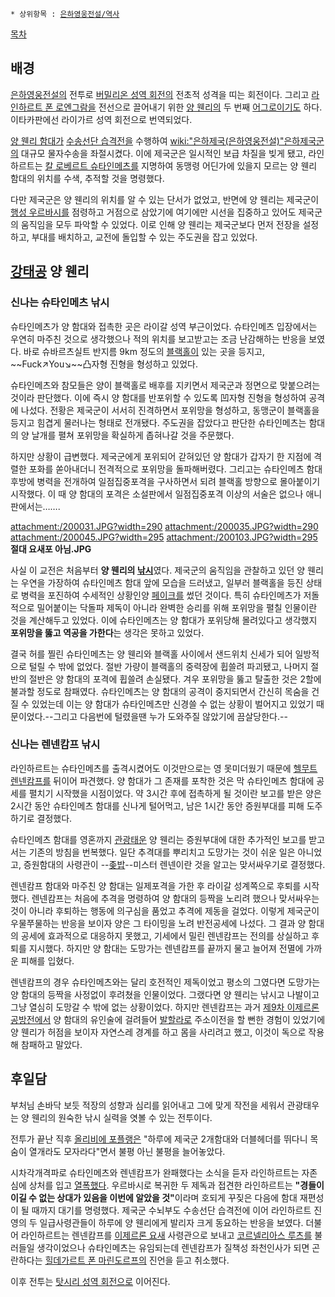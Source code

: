  * 상위항목 : [[은하영웅전설/역사]]

[[목차]]

== 배경 ==
[[은하영웅전설]]의 전투로 [[버밀리온 성역 회전]]의 전초적 성격을 띠는 회전이다. 그리고 [[라인하르트 폰 로엔그람]]을 전선으로 끌어내기 위한 [[양 웬리]]의 두 번째 [[어그로]]이기도 하다.
이타카판에선 라이가르 성역 회전으로 번역되었다. 

[[양 웬리 함대]]가 [[수송선단 습격전]]을 수행하여 [[wiki:"은하제국(은하영웅전설)"은하제국군]]의 대규모 물자수송을 좌절시켰다. 이에 제국군은 일시적인 보급 차질을 빚게 됐고, 라인하르트는 [[칼 로베르트 슈타인메츠]]를 지명하여 동맹령 어딘가에 있을지 모르는 양 웬리 함대의 위치를 수색, 추적할 것을 명령했다.

다만 제국군은 양 웬리의 위치를 알 수 있는 단서가 없었고, 반면에 양 웬리는 제국군이 [[행성 우르바시]]를 점령하고 거점으로 삼았기에 여기에만 시선을 집중하고 있어도 제국군의 움직임을 모두 파악할 수 있었다. 이로 인해 양 웬리는 제국군보다 먼저 전장을 설정하고, 부대를 배치하고, 교전에 돌입할 수 있는 주도권을 잡고 있었다.

== [[강태공]] 양 웬리 ==
=== 신나는 슈타인메츠 낚시 ===
슈타인메츠가 양 함대와 접촉한 곳은 라이갈 성역 부근이었다. 슈타인메츠 입장에서는 우연히 마주친 것으로 생각했으나 적의 위치를 보고받고는 조금 난감해하는 반응을 보였다. 바로 슈바르츠실트 반지름 9km 정도의 [[블랙홀]]이 있는 곳을 등지고, ~~Fuck↗You↘~~凸자형 진형을 형성하고 있었다.

슈타인메츠와 참모들은 양이 블랙홀로 배후를 지키면서 제국군과 정면으로 맞붙으려는 것이라 판단했다. 이에 즉시 양 함대를 반포위할 수 있도록 凹자형 진형을 형성하여 공격에 나섰다. 전황은 제국군이 서서히 진격하면서 포위망을 형성하고, 동맹군이 블랙홀을 등지고 힘겹게 물러나는 형태로 전개됐다. 주도권을 잡았다고 판단한 슈타인메츠는 함대의 양 날개를 펼쳐 포위망을 확실하게 좁혀나갈 것을 주문했다.

하지만 상황이 급변했다. 제국군에게 포위되어 갇혀있던 양 함대가 갑자기 한 지점에 격렬한 포화를 쏟아내더니 전격적으로 포위망을 돌파해버렸다. 그리고는 슈타인메츠 함대 후방에 병력을 전개하여 일점집중포격을 구사하면서 되려 블랙홀 방향으로 몰아붙이기 시작했다. 이 때 양 함대의 포격은 소설판에서 일점집중포격 이상의 서술은 없으나 애니판에서는…….

attachment:/200031.JPG?width=290 attachment:/200035.JPG?width=290 attachment:/200045.JPG?width=295 attachment:/200103.JPG?width=295
'''절대 요새포 아님.JPG'''

사실 이 교전은 처음부터 '''양 웬리의 [[낚시]]'''였다. 제국군의 움직임을 관찰하고 있던 양 웬리는 우연을 가장하여 슈타인메츠 함대 앞에 모습을 드러냈고, 일부러 블랙홀을 등진 상태로 병력을 포진하여 수세적인 상황인양 [[페이크]]를 썼던 것이다. 특히 슈타인메츠가 저돌적으로 밀어붙이는 닥돌파 제독이 아니라 완벽한 승리를 위해 포위망을 펼칠 인물이란 것을 계산해두고 있었다. 이에 슈타인메츠는 양 함대가 포위당해 몰려있다고 생각했지 '''포위망을 뚫고 역공을 가한다'''는 생각은 못하고 있었다.

결국 허를 찔린 슈타인메츠는 양 웬리와 블랙홀 사이에서 샌드위치 신세가 되어 일방적으로 털릴 수 밖에 없었다. 절반 가량이 블랙홀의 중력장에 휩쓸려 파괴됐고, 나머지 절반의 절반은 양 함대의 포격에 휩쓸려 손실됐다. 겨우 포위망을 뚫고 탈출한 것은 2할에 불과할 정도로 참패였다. 슈타인메츠는 양 함대의 공격이 중지되면서 간신히 목숨을 건질 수 있었는데 이는 양 함대가 슈타인메츠만 신경쓸 수 없는 상황이 벌어지고 있었기 때문이었다.--그리고 다음번에 털렸을땐 누가 도와주질 않았기에 끔살당한다.--

=== 신나는 렌넨캄프 낚시 ===
라인하르트는 슈타인메츠를 출격시켰어도 이것만으로는 영 못미더웠기 때문에 [[헬무트 렌넨캄프]]를 뒤이어 파견했다. 양 함대가 그 존재를 포착한 것은 막 슈타인메츠 함대에 공세를 펼치기 시작했을 시점이었다. 약 3시간 후에 접촉하게 될 것이란 보고를 받은 양은 2시간 동안 슈타인메츠 함대를 신나게 털어먹고, 남은 1시간 동안 증원부대를 피해 도주하기로 결정했다.

슈타인메츠 함대를 영혼까지 [[관광]]태운 양 웬리는 증원부대에 대한 추가적인 보고를 받고서는 기존의 방침을 번복했다. 일단 추격대를 뿌리치고 도망가는 것이 쉬운 일은 아니었고, 증원함대의 사령관이 --[[좆밥]]--미스터 렌넨이란 것을 알고는 맞서싸우기로 결정했다.

렌넨캄프 함대와 마주친 양 함대는 일제포격을 가한 후 라이갈 성계쪽으로 후퇴를 시작했다. 렌넨캄프는 처음에 추격을 명령하여 양 함대의 등짝을 노리려 했으나 맞서싸우는 것이 아니라 후퇴하는 행동에 의구심을 품었고 추격에 제동을 걸었다. 이렇게 제국군이 우물쭈물하는 반응을 보이자 양은 그 타이밍을 노려 반전공세에 나섰다. 그 결과 양 함대의 공세에 효과적으로 대응하지 못했고, 기세에서 밀린 렌넨캄프는 전의를 상실하고 후퇴를 지시했다. 하지만 양 함대는 도망가는 렌넨캄프를 끝까지 물고 늘어져 전멸에 가까운 피해를 입혔다.

렌넨캄프의 경우 슈타인메츠와는 달리 호전적인 제독이었고 평소의 그였다면 도망가는 양 함대의 등짝을 사정없이 후려쳤을 인물이었다. 그랬다면 양 웬리는 낚시고 나발이고 그냥 열심히 도망갈 수 밖에 없는 상황이었다. 하지만 렌넨캄프는 과거 [[제9차 이제르론 공방전]]에서 양 함대의 유인술에 걸려들어 [[발할라]]로 주소이전을 할 뻔한 경험이 있었기에 양 웬리가 허점을 보이자 자연스레 경계를 하고 몸을 사리려고 했고, 이것이 독으로 작용해 참패하고 말았다.

== 후일담 ==
부처님 손바닥 보듯 적장의 성향과 심리를 읽어내고 그에 맞게 작전을 세워서 관광태우는 양 웬리의 원숙한 낚시 실력을 엿볼 수 있는 전투이다. 

전투가 끝난 직후 [[올리비에 포플랭]]은 "하루에 제국군 2개함대와 더블헤더를 뛰다니 목숨이 열개라도 모자라다"면서 불평 아닌 불평을 늘어놓았다.

시차각개격파로 슈타인메츠와 렌넨캄프가 완패했다는 소식을 듣자 라인하르트는 자존심에 상처를 입고 [[열폭]]했다. 우르바시로 복귀한 두 제독과 접견한 라인하르트는 '''"경들이 이길 수 없는 상대가 있음을 이번에 알았을 것"'''이라며 호되게 꾸짖은 다음에 함대 재편성이 될 때까지 대기를 명령했다. 제국군 수뇌부도 수송선단 습격전에 이어 라인하르트 진영의 두 일급사령관들이 하루에 양 웬리에게 발리자 크게 동요하는 반응을 보였다. 더불어 라인하르트는 렌넨캄프를 [[이제르론 요새]] 사령관으로 보내고 [[코르넬리아스 루츠]]를 불러들일 생각이었으나 슈타인메츠는 유임되는데 렌넨캄프가 질책성 좌천인사가 되면 곤란하다는 [[힐데가르트 폰 마린도르프]]의 진언을 듣고 취소했다.

이후 전투는 [[탓시리 성역 회전]]으로 이어진다.
